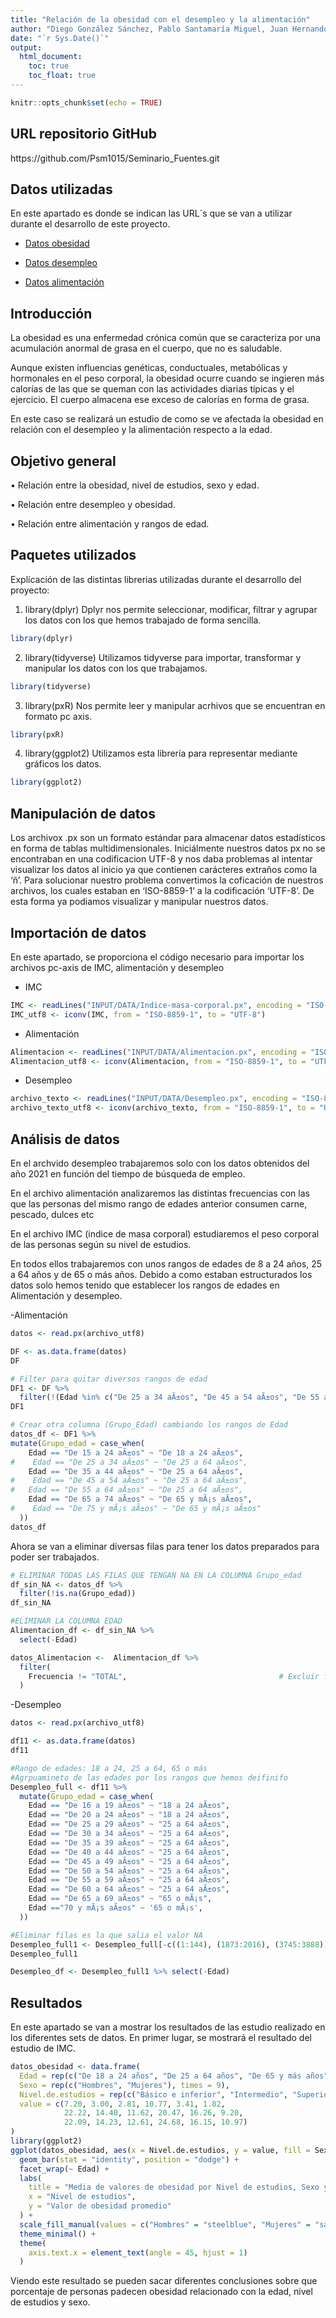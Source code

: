 ```yaml
---
title: "Relación de la obesidad con el desempleo y la alimentación"
author: "Diego González Sánchez, Pablo Santamaría Miguel, Juan Hernando Quintana"
date: "`r Sys.Date()`"
output: 
  html_document:
    toc: true
    toc_float: true
---
```


```r
knitr::opts_chunk$set(echo = TRUE)
```

## **URL repositorio GitHub**
https://github.com/Psm1015/Seminario_Fuentes.git

## **Datos utilizadas**
En este apartado es donde se indican las URL´s que se van a utilizar durante el desarrollo de este proyecto. 

- [Datos obesidad](https://datos.gob.es/es/catalogo/ea0010587-indice-de-masa-corporal-poblacion-adulta-segun-sexo-grupo-de-edad-y-nivel-de-estudios-poblacion-de-18-y-mas-anos-identificador-api-t15-p420-a2019-p06-l0-01005-px1)

- [Datos desempleo](https://datos.gob.es/es/catalogo/ea0010587-parados-por-tiempo-de-busqueda-de-empleo-sexo-y-grupo-de-edad-epa-identificador-api-66002)

- [Datos alimentación](https://datos.gob.es/es/catalogo/ea0010587-patron-de-consumo-de-determinados-alimentos-segun-sexo-y-grupo-de-edad-poblacion-de-15-y-mas-anos-identificador-api-t15-p420-a2019-p06-l0-05001-px1)

## **Introducción**
La obesidad es una enfermedad crónica común que se caracteriza por una acumulación anormal de grasa en el cuerpo, que no es saludable.

Aunque existen influencias genéticas, conductuales, metabólicas y hormonales en el peso corporal, la obesidad ocurre cuando se ingieren más calorías de las que se queman con las actividades diarias típicas y el ejercicio. El cuerpo almacena ese exceso de calorías en forma de grasa.

En este caso se realizará un estudio de como se ve afectada la obesidad en relación con el desempleo y la alimentación  respecto a la edad.

## **Objetivo general**
• Relación entre la obesidad, nivel de estudios, sexo y edad.

• Relación entre desempleo y obesidad.

• Relación entre alimentación y rangos de edad.

## **Paquetes utilizados**
Explícación de las distintas librerias utilizadas durante el desarrollo del proyecto:

1. library(dplyr)
Dplyr nos permite seleccionar, modificar, filtrar y agrupar los datos con los que hemos trabajado de forma sencilla.

```r
library(dplyr)
```

2. library(tidyverse)
Utilizamos tidyverse para importar, transformar y manipular los datos con los que trabajamos.

```r
library(tidyverse)
```

3. library(pxR)
Nos permite leer y manipular acrhivos que se encuentran en formato pc axis.

```r
library(pxR)
```

4. library(ggplot2)
Utilizamos esta librería para representar mediante gráficos los datos.

```r
library(ggplot2)
```

## **Manipulación de datos**
Los archivox .px son un formato estándar para almacenar datos estadísticos en forma de tablas multidimensionales.
Iniciálmente nuestros datos px no se encontraban en una codificacion UTF-8 y nos daba problemas al intentar visualizar los datos al inicio ya que contienen carácteres extraños como la 'ñ'.
Para solucionar nuestro problema convertimos la coficación de nuestros archivos, los cuales estaban en 'ISO-8859-1' a la codificación 'UTF-8'.
De esta forma ya podiamos visualizar y manipular nuestros datos.

## **Importación de datos**
En este apartado, se proporciona el código necesario para importar los archivos pc-axis de IMC, alimentación y desempleo

- IMC
```r
IMC <- readLines("INPUT/DATA/Indice-masa-corporal.px", encoding = "ISO-8859-1")
IMC_utf8 <- iconv(IMC, from = "ISO-8859-1", to = "UTF-8")
```

- Alimentación
```r
Alimentacion <- readLines("INPUT/DATA/Alimentacion.px", encoding = "ISO-8859-1")
Alimentacion_utf8 <- iconv(Alimentacion, from = "ISO-8859-1", to = "UTF-8")
```

- Desempleo
```r
archivo_texto <- readLines("INPUT/DATA/Desempleo.px", encoding = "ISO-8859-1")
archivo_texto_utf8 <- iconv(archivo_texto, from = "ISO-8859-1", to = "UTF-8")
```

## **Análisis de datos**
En el archvido desempleo trabajaremos solo con los datos obtenidos del año 2021 en función del tiempo de búsqueda de empleo.

En el archivo alimentación analizaremos las distintas frecuencias con las que las personas del mismo rango de edades anterior consumen carne, pescado, dulces etc

En el archivo IMC (indice de masa corporal) estudiaremos el peso corporal de las personas según su nivel de estudios.

En todos ellos trabajaremos con unos rangos de edades de 8 a 24 años, 25 a 64 años y de 65 o más años.
Debido a como estaban estructurados los datos solo hemos tenido que establecer los rangos de edades en Alimentación y desempleo.

-Alimentación
```r
datos <- read.px(archivo_utf8)

DF <- as.data.frame(datos)
DF

# Filter para quitar diversos rangos de edad
DF1 <- DF %>%
  filter(!(Edad %in% c("De 25 a 34 aÃ±os", "De 45 a 54 aÃ±os", "De 55 a 64 aÃ±os", "De 75 y mÃ¡s aÃ±os")))
DF1

# Crear otra columna (Grupo_Edad) cambiando los rangos de Edad
datos_df <- DF1 %>%
mutate(Grupo_edad = case_when(
    Edad == "De 15 a 24 aÃ±os" ~ "De 18 a 24 aÃ±os",
#    Edad == "De 25 a 34 aÃ±os" ~ "De 25 a 64 aÃ±os",
    Edad == "De 35 a 44 aÃ±os" ~ "De 25 a 64 aÃ±os",
#    Edad == "De 45 a 54 aÃ±os" ~ "De 25 a 64 aÃ±os",
#   Edad == "De 55 a 64 aÃ±os" ~ "De 25 a 64 aÃ±os",
    Edad == "De 65 a 74 aÃ±os" ~ "De 65 y mÃ¡s aÃ±os",
#    Edad == "De 75 y mÃ¡s aÃ±os" ~ "De 65 y mÃ¡s aÃ±os"
  ))
datos_df
```

Ahora se van a eliminar diversas filas para tener los datos preparados para poder ser trabajados.
```r
# ELIMINAR TODAS LAS FILAS QUE TENGAN NA EN LA COLUMNA Grupo_edad
df_sin_NA <- datos_df %>% 
  filter(!is.na(Grupo_edad))
df_sin_NA

#ELIMINAR LA COLUMNA EDAD
Alimentacion_df <- df_sin_NA %>% 
  select(-Edad)

datos_Alimentacion <-  Alimentacion_df %>%
  filter(
    Frecuencia != "TOTAL",                                  # Excluir frecuencia total
  )
```



-Desempleo
```r
datos <- read.px(archivo_utf8)

df11 <- as.data.frame(datos)
df11

#Rango de edades: 18 a 24, 25 a 64, 65 o más
#Agrpuamineto de las edades por los rangos que hemos deifinifo
Desempleo_full <- df11 %>%
  mutate(Grupo_edad = case_when(
    Edad == "De 16 a 19 aÃ±os" ~ "18 a 24 aÃ±os",
    Edad == "De 20 a 24 aÃ±os" ~ "18 a 24 aÃ±os",
    Edad == "De 25 a 29 aÃ±os" ~ "25 a 64 aÃ±os",
    Edad == "De 30 a 34 aÃ±os" ~ "25 a 64 aÃ±os",
    Edad == "De 35 a 39 aÃ±os" ~ "25 a 64 aÃ±os",
    Edad == "De 40 a 44 aÃ±os" ~ "25 a 64 aÃ±os",
    Edad == "De 45 a 49 aÃ±os" ~ "25 a 64 aÃ±os",
    Edad == "De 50 a 54 aÃ±os" ~ "25 a 64 aÃ±os",
    Edad == "De 55 a 59 aÃ±os" ~ "25 a 64 aÃ±os",
    Edad == "De 60 a 64 aÃ±os" ~ "25 a 64 aÃ±os",
    Edad == "De 65 a 69 aÃ±os" ~ "65 o mÃ¡s",
    Edad =="70 y mÃ¡s aÃ±os" ~ '65 o mÃ¡s',
  ))

#Eliminar filas es la que salia el valor NA
Desempleo_full1 <- Desempleo_full[-c((1:144), (1873:2016), (3745:3888)), ]
Desempleo_full1

Desempleo_df <- Desempleo_full1 %>% select(-Edad)
```



## **Resultados**
En este apartado se van a mostrar los resultados de las estudio realizado en los diferentes sets de datos. En primer lugar, se mostrará el resultado del estudio de IMC. 

```r
datos_obesidad <- data.frame(
  Edad = rep(c("De 18 a 24 años", "De 25 a 64 años", "De 65 y más años"), each = 6),
  Sexo = rep(c("Hombres", "Mujeres"), times = 9),
  Nivel.de.estudios = rep(c("Básico e inferior", "Intermedio", "Superior"), times = 6),
  value = c(7.20, 3.00, 2.81, 10.77, 3.41, 1.82, 
            22.22, 14.40, 11.62, 20.47, 16.26, 9.20, 
            22.09, 14.23, 12.61, 24.68, 16.15, 10.97)
)
library(ggplot2)
ggplot(datos_obesidad, aes(x = Nivel.de.estudios, y = value, fill = Sexo)) +
  geom_bar(stat = "identity", position = "dodge") +
  facet_wrap(~ Edad) +
  labs(
    title = "Media de valores de obesidad por Nivel de estudios, Sexo y Edad",
    x = "Nivel de estudios",
    y = "Valor de obesidad promedio"
  ) +
  scale_fill_manual(values = c("Hombres" = "steelblue", "Mujeres" = "salmon")) +
  theme_minimal() +
  theme(
    axis.text.x = element_text(angle = 45, hjust = 1)
  )
```

Viendo este resultado se pueden sacar diferentes conclusiones sobre que porcentaje de personas padecen obesidad relacionado con la edad, nivel de estudios y sexo.

